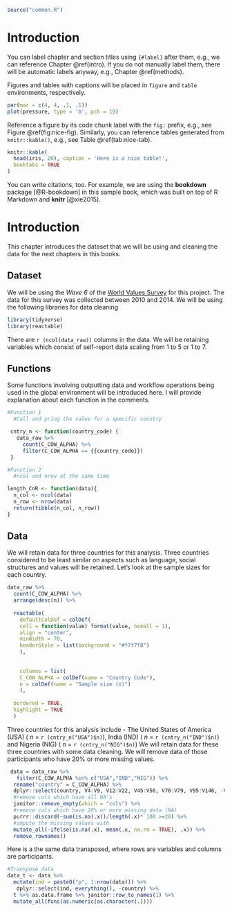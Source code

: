 ```r
source("common.R") 
```

# Introduction {#intro}

You can label chapter and section titles using `{#label}` after them, e.g., we can reference Chapter \@ref(intro). If you do not manually label them, there will be automatic labels anyway, e.g., Chapter \@ref(methods).

Figures and tables with captions will be placed in `figure` and `table` environments, respectively.

```r
par(mar = c(4, 4, .1, .1))
plot(pressure, type = 'b', pch = 19)
```

Reference a figure by its code chunk label with the `fig:` prefix, e.g., see Figure \@ref(fig:nice-fig). Similarly, you can reference tables generated from `knitr::kable()`, e.g., see Table \@ref(tab:nice-tab).

```r
knitr::kable(
  head(iris, 20), caption = 'Here is a nice table!',
  booktabs = TRUE
)
```

You can write citations, too. For example, we are using the **bookdown** package [@R-bookdown] in this sample book, which was built on top of R Markdown and **knitr** [@xie2015].


# Introduction {#intro}
This chapter introduces the dataset that we will be using and cleaning the data for the next chapters in this books. 

## Dataset 
We will be using the _Wave 6_ of the [World Values Survey](https://www.worldvaluessurvey.org/WVSDocumentationWV6.jsp) for this project. The data for this survey was collected between 2010 and 2014. 
\n 
We will be using the following libraries for data cleaning 
```r
library(tidyverse)
library(reactable)
```


There are `r (ncol(data_raw))` columns in the data. We will be retaining variables which consist of self-report data scaling from 1 to 5 or 1 to 7. 

## Functions
Some functions involving outputting data and workflow operations being used in the global environment will be introduced here. I will provide explanation about each function in the comments. 
```r
#Function 1
  #Call and pring the value for a specific country 

 cntry_n <- function(country_code) {
   data_raw %>% 
     count(C_COW_ALPHA) %>% 
     filter(C_COW_ALPHA == {{country_code}}) 
 }

#Function 2 
  #ncol and nrow at the same time

length_CnR <- function(data){  
  n_col <- ncol(data)
  n_row <- nrow(data)
  return(tibble(n_col, n_row))
}
```

## Data 
\n
We will retain data for three countries for this analysis. 
Three countries considered to be least similar on aspects such as language, social structures and values will be retained. Let's look at the sample sizes for each country. 

```r
data_raw %>% 
  count(C_COW_ALPHA) %>% 
  arrange(desc(n)) %>% 
  
  reactable(
    defaultColDef = colDef(
    cell = function(value) format(value, nsmall = 1),
    align = "center",
    minWidth = 70,
    headerStyle = list(background = "#f7f7f8")
    ),
  
    
    columns = list(
    C_COW_ALPHA = colDef(name = "Country Code"),
    n = colDef(name = "Sample size (n)")
    ),
    
  bordered = TRUE,
  highlight = TRUE
  )
```

\n
Three countries for this analysis include - The United States of America (USA) ( _n_ = `r (cntry_n("USA")$n)`), India (IND) ( _n_ = `r (cntry_n("IND")$n)`) and Nigeria (NIG) ( _n_ = `r (cntry_n("NIG")$n)`)
\n
We will retain data for these three countries with some data cleaning. We will remove data of those participants who have 20% or more missing values. 
```r
 data = data_raw %>% 
   filter(C_COW_ALPHA %in% c("USA","IND","NIG")) %>% 
  rename("country" = C_COW_ALPHA) %>% 
  dplyr::select(country, V4:V9, V12:V22, V45:V56, V70:V79, V95:V146, -V144, V153:V160J, V192:V216, V228A:V228K) %>% 
  #remove cols which have all NA's
  janitor::remove_empty(which = "cols") %>% 
  #remove cols which have 20% or more missing data (NA)
  purrr::discard(~sum(is.na(.x))/length(.x)* 100 >=20) %>% 
  #impute the missing values with 
  mutate_all(~ifelse(is.na(.x), mean(.x, na.rm = TRUE), .x)) %>% 
  remove_rownames()
```

Here is a the same data transposed, where rows are variables and columns are participants. 
```r
#Transpose data 
data_t <- data %>% 
  mutate(ind = paste0("p", 1:nrow(data))) %>% 
   dplyr::select(ind, everything(), -country) %>% 
  t %>% as.data.frame %>% janitor::row_to_names(1) %>% 
  mutate_all(funs(as.numeric(as.character(.))))
```



